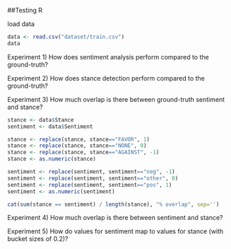 ##Testing R

load data
```r
data <- read.csv("dataset/train.csv")
data
```

Experiment 1) How does sentiment analysis perform compared to the ground-truth?

Experiment 2) How does stance detection perform compared to the ground-truth?

Experiment 3) How much overlap is there between ground-truth sentiment and stance?
```r

stance <- data$Stance
sentiment <- data$Sentiment

stance <- replace(stance, stance=="FAVOR", 1)
stance <- replace(stance, stance=="NONE", 0)
stance <- replace(stance, stance=="AGAINST", -1)
stance <- as.numeric(stance)

sentiment <- replace(sentiment, sentiment=="neg", -1)
sentiment <- replace(sentiment, sentiment=="other", 0)
sentiment <- replace(sentiment, sentiment=="pos", 1)
sentiment <- as.numeric(sentiment)

cat(sum(stance == sentiment) / length(stance), "% overlap", sep='')
```

Experiment 4) How much overlap is there between sentiment and stance?

Experiment 5) How do values for sentiment map to values for stance (with bucket sizes of 0.2)?